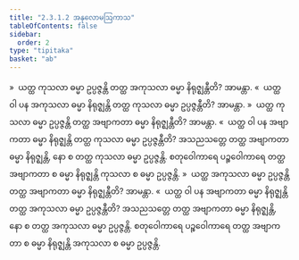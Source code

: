 ```yaml
---
title: "2.3.1.2 အနုလောမဩကာသ"
tableOfContents: false
sidebar:
  order: 2
type: "tipitaka"
basket: "ab"
---
```



<DynamicBreadcrumb />

<Division number="165">

<Paragraph number="700">
»  ယတ္ထ ကုသလာ ဓမ္မာ ဥပ္ပဇ္ဇန္တိ တတ္ထ အကုသလာ ဓမ္မာ နိရုဇ္ဈန္တီတိ? အာမန္တာ.
</Paragraph>

<Paragraph number="701">
«  ယတ္ထ ဝါ ပန အကုသလာ ဓမ္မာ နိရုဇ္ဈန္တိ တတ္ထ ကုသလာ ဓမ္မာ ဥပ္ပဇ္ဇန္တီတိ? အာမန္တာ.
</Paragraph>

<Paragraph number="702">
»  ယတ္ထ ကုသလာ ဓမ္မာ ဥပ္ပဇ္ဇန္တိ တတ္ထ အဗျာကတာ ဓမ္မာ နိရုဇ္ဈန္တီတိ? အာမန္တာ.
</Paragraph>

<Paragraph number="703">
«  ယတ္ထ ဝါ ပန အဗျာကတာ ဓမ္မာ နိရုဇ္ဈန္တိ တတ္ထ ကုသလာ ဓမ္မာ ဥပ္ပဇ္ဇန္တီတိ?
</Paragraph>

<Paragraph number="704">
အသညသတ္တေ တတ္ထ အဗျာကတာ ဓမ္မာ နိရုဇ္ဈန္တိ, နော စ တတ္ထ ကုသလာ ဓမ္မာ ဥပ္ပဇ္ဇန္တိ. စတုဝေါကာရေ ပဉ္စဝေါကာရေ တတ္ထ အဗျာကတာ စ ဓမ္မာ နိရုဇ္ဈန္တိ ကုသလာ စ ဓမ္မာ ဥပ္ပဇ္ဇန္တိ.
</Paragraph>

</Division>
<Division number="166">

<Paragraph number="705">
»  ယတ္ထ အကုသလာ ဓမ္မာ ဥပ္ပဇ္ဇန္တိ တတ္ထ အဗျာကတာ ဓမ္မာ နိရုဇ္ဈန္တီတိ? အာမန္တာ.
</Paragraph>

<Paragraph number="706">
«  ယတ္ထ ဝါ ပန အဗျာကတာ ဓမ္မာ နိရုဇ္ဈန္တိ တတ္ထ အကုသလာ ဓမ္မာ ဥပ္ပဇ္ဇန္တီတိ?
</Paragraph>

<Paragraph number="707">
အသညသတ္တေ တတ္ထ အဗျာကတာ ဓမ္မာ နိရုဇ္ဈန္တိ, နော စ တတ္ထ အကုသလာ ဓမ္မာ ဥပ္ပဇ္ဇန္တိ. စတုဝေါကာရေ ပဉ္စဝေါကာရေ တတ္ထ အဗျာကတာ စ ဓမ္မာ နိရုဇ္ဈန္တိ အကုသလာ စ ဓမ္မာ ဥပ္ပဇ္ဇန္တိ.
</Paragraph>
</Division>